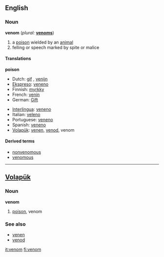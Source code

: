 ==English==
===Noun===
'''venom'''  (''plural:'' '''[[venoms]]''')

# a [[poison]] wielded by an [[animal]]
# felling or speech marked by spite or malice

====Translations====
'''poison'''

{{top}}
*Dutch: [[gif]] {{n}}, [[venijn]] {{n}}
*[[Ekspreso]]: [[veneno]]
*Finnish: [[myrkky]]
*French: [[venin]] {{m}}
*German: [[Gift]]
{{mid}}
*[[Interlingua]]: [[veneno]]
*Italian: [[veleno]]
*Portuguese: [[veneno]] 
*Spanish: [[veneno]] 
*[[Volapük]]: [[venen]], [[venod]], venom
{{bottom}}


==== Derived terms ====
* [[nonvenomous]]
* [[venomous]]

----
==[[Volapük]]==
===Noun===
'''venom'''

# [[poison]], venom
 
===See also===
*[[venen]]
*[[venod]]

[[it:venom]]
[[fi:venom]]